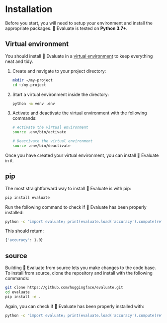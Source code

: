 # Installation

Before you start, you will need to setup your environment and install the appropriate packages. 🤗 Evaluate is tested on **Python 3.7+**.

## Virtual environment

You should install 🤗 Evaluate in a [virtual environment](https://docs.python.org/3/library/venv.html) to keep everything neat and tidy.

1. Create and navigate to your project directory:

   ```bash
   mkdir ~/my-project
   cd ~/my-project
   ```

2. Start a virtual environment inside the directory:

   ```bash
   python -m venv .env
   ```

3. Activate and deactivate the virtual environment with the following commands:

   ```bash
   # Activate the virtual environment
   source .env/bin/activate
   
   # Deactivate the virtual environment
   source .env/bin/deactivate
   ```

Once you have created your virtual environment, you can install 🤗 Evaluate in it.

## pip

The most straightforward way to install 🤗 Evaluate is with pip:

```bash
pip install evaluate
```

Run the following command to check if 🤗 Evaluate has been properly installed:

```bash
python -c "import evaluate; print(evaluate.load('accuracy').compute(references=[1], predictions=[1]))"
```

This should return:

```bash
{'accuracy': 1.0}
```

## source

Building 🤗 Evaluate from source lets you make changes to the code base. To install from source, clone the repository and install with the following commands:

```bash
git clone https://github.com/huggingface/evaluate.git
cd evaluate
pip install -e .
```

Again, you can check if 🤗 Evaluate has been properly installed with:

```bash
python -c "import evaluate; print(evaluate.load('accuracy').compute(references=[1], predictions=[1]))"
```